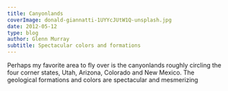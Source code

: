 ```yaml
---
title: Canyonlands
coverImage: donald-giannatti-1UYYcJUtW1Q-unsplash.jpg
date: 2012-05-12
type: blog
author: Glenn Murray
subtitle: Spectacular colors and formations
---
```


Perhaps my favorite area to fly over is the canyonlands roughly circling the four corner states, Utah, Arizona, Colorado and New Mexico. The geological formations and colors are spectacular and mesmerizing

<CanyonlandsFlyover2012SlideShow />

